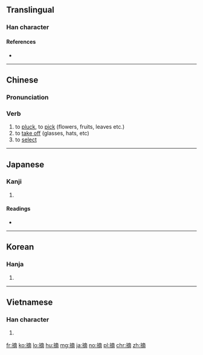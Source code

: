 ==Translingual==

===Han character===
{{Han char|rn=64|rad=手|as=11|sn=14|four=50027|canj=QYCB|ids=⿰扌啇}}

====References====
* {{Han ref|kx=0449.320|dkj=12582|dj=0800.170|hdz=31949.010|uh=6458|ud=25688|bh=BA4B|bd=47691}}

----

==Chinese==
{{zh-forms}}

===Pronunciation===
{{zh-pron
|m=zhāi|ma=Zh-zhai.ogg
|c=zaak6
|h=pfs=chak
|md=
|mn=tiah
|w=
|mc=y
|oc=y
|cat=v
}}

===Verb===
{{zh-verb}}

# to [[pluck]], to [[pick]] (flowers, fruits, leaves etc.)
# to [[take off]] (glasses, hats, etc)
# to [[select]]

----

==Japanese==

===Kanji===
{{ja-kanji|grade=c|rs=手11}}

# {{defn|lang=ja|sort=手11}}

====Readings====
* {{ja-readings|on=[[てき]] (teki), [[たく]] (taku), [[ちゃく]] (chaku)|kun=[[つむ]] (tsumu), [[ひろう]] (hirou), [[あばく]] (abaku)}}

----

==Korean==

===Hanja===
{{ko-hanja|hangeul=적|eumhun=|rv=jeok|mr=chŏk|y=cek}}

# {{defn|lang=ko|sort=手11}}

----

==Vietnamese==

===Han character===
{{vi-hantu|[[trích]]|rs=手11}}

# {{defn|lang=vi|sort=手11}}

[[fr:摘]]
[[ko:摘]]
[[lo:摘]]
[[hu:摘]]
[[mg:摘]]
[[ja:摘]]
[[no:摘]]
[[pl:摘]]
[[chr:摘]]
[[zh:摘]]
